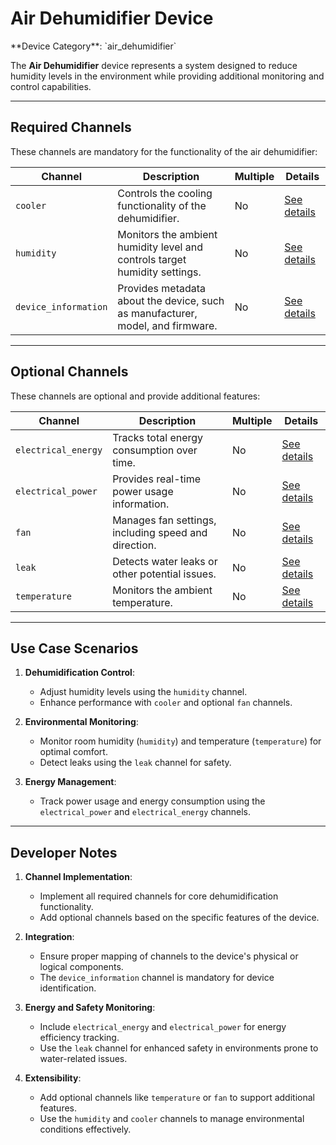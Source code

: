 
# Air Dehumidifier Device

<Callout type="info">
	**Device Category**: `air_dehumidifier`
</Callout>

The **Air Dehumidifier** device represents a system designed to reduce humidity levels in the environment
while providing additional monitoring and control capabilities.

---

## Required Channels

These channels are mandatory for the functionality of the air dehumidifier:

| **Channel**          | **Description**                                                                | **Multiple** | **Details**                                                                            |
|----------------------|--------------------------------------------------------------------------------|--------------|----------------------------------------------------------------------------------------|
| `cooler`             | Controls the cooling functionality of the dehumidifier.                        | No           | [See details](/docs/system-architecture/supported-channels/cooler-channel)             |
| `humidity`           | Monitors the ambient humidity level and controls target humidity settings.     | No           | [See details](/docs/system-architecture/supported-channels/humidity-channel)           |
| `device_information` | Provides metadata about the device, such as manufacturer, model, and firmware. | No           | [See details](/docs/system-architecture/supported-channels/device-information-channel) |

---

## Optional Channels

These channels are optional and provide additional features:

| **Channel**         | **Description**                                      | **Multiple** | **Details**                                                                           |
|---------------------|------------------------------------------------------|--------------|---------------------------------------------------------------------------------------|
| `electrical_energy` | Tracks total energy consumption over time.           | No           | [See details](/docs/system-architecture/supported-channels/electrical-energy-channel) |
| `electrical_power`  | Provides real-time power usage information.          | No           | [See details](/docs/system-architecture/supported-channels/electrical-power-channel)  |
| `fan`               | Manages fan settings, including speed and direction. | No           | [See details](/docs/system-architecture/supported-channels/fan-channel)               |
| `leak`              | Detects water leaks or other potential issues.       | No           | [See details](/docs/system-architecture/supported-channels/leak-channel)              |
| `temperature`       | Monitors the ambient temperature.                    | No           | [See details](/docs/system-architecture/supported-channels/temperature-channel)       |

---

## Use Case Scenarios

1. **Dehumidification Control**:
    - Adjust humidity levels using the `humidity` channel.
    - Enhance performance with `cooler` and optional `fan` channels.

2. **Environmental Monitoring**:
    - Monitor room humidity (`humidity`) and temperature (`temperature`) for optimal comfort.
    - Detect leaks using the `leak` channel for safety.

3. **Energy Management**:
    - Track power usage and energy consumption using the `electrical_power` and `electrical_energy` channels.

---

## Developer Notes

1. **Channel Implementation**:
    - Implement all required channels for core dehumidification functionality.
    - Add optional channels based on the specific features of the device.

2. **Integration**:
    - Ensure proper mapping of channels to the device's physical or logical components.
    - The `device_information` channel is mandatory for device identification.

3. **Energy and Safety Monitoring**:
    - Include `electrical_energy` and `electrical_power` for energy efficiency tracking.
    - Use the `leak` channel for enhanced safety in environments prone to water-related issues.

4. **Extensibility**:
    - Add optional channels like `temperature` or `fan` to support additional features.
    - Use the `humidity` and `cooler` channels to manage environmental conditions effectively.
